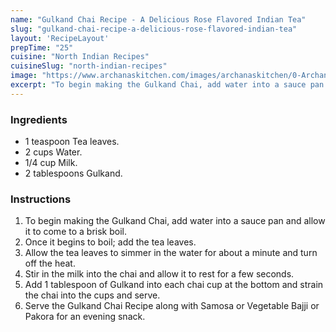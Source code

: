 ---
name: "Gulkand Chai Recipe - A Delicious Rose Flavored Indian Tea"
slug: "gulkand-chai-recipe-a-delicious-rose-flavored-indian-tea"
layout: 'RecipeLayout'
prepTime: "25"
cuisine: "North Indian Recipes"
cuisineSlug: "north-indian-recipes"
image: "https://www.archanaskitchen.com/images/archanaskitchen/0-Archanas-Kitchen-Recipes/Gulkand_Chai_Recipe_Indian_Rose_Tea-2.jpg"
excerpt: "To begin making the Gulkand Chai, add water into a sauce pan and allow it to come to a brisk boil"
---

### Ingredients

- 1 teaspoon Tea leaves.
- 2 cups Water.
- 1/4 cup Milk.
- 2 tablespoons Gulkand.

### Instructions

1. To begin making the Gulkand Chai, add water into a sauce pan and allow it to come to a brisk boil.
1. Once it begins to boil; add the tea leaves.
1. Allow the tea leaves to simmer in the water for about a minute and turn off the heat.
1. Stir in the milk into the chai and allow it to rest for a few seconds.
1. Add 1 tablespoon of Gulkand into each chai cup at the bottom and strain the chai into the cups and serve.
1. Serve the Gulkand Chai Recipe along with Samosa or Vegetable Bajji or Pakora for an evening snack.

